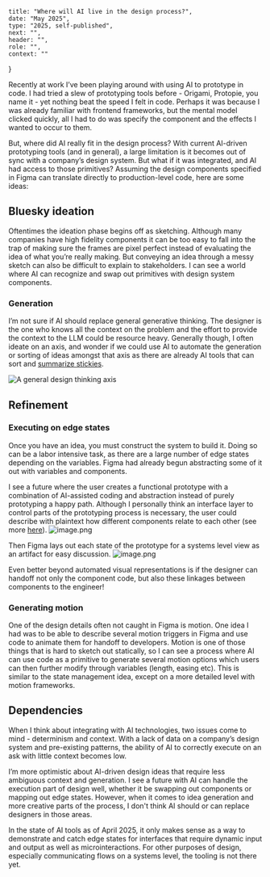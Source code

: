 
    title: "Where will AI live in the design process?",
    date: "May 2025",
    type: "2025, self-published",
    next: "",
    header: "",
    role: "",
    context: ""
}

Recently at work I’ve been playing around with using AI to prototype in code. I had tried a slew of prototyping tools before - Origami, Protopie, you name it - yet nothing beat the speed I felt in code. Perhaps it was because I was already familiar with frontend frameworks, but the mental model clicked quickly, all I had to do was specify the component and the effects I wanted to occur to them.

But, where did AI really fit in the design process? With current AI-driven prototyping tools (and in general), a large limitation is it becomes out of sync with a company’s design system. But what if it was integrated, and AI had access to those primitives? Assuming the design components specified in Figma can translate directly to production-level code, here are some ideas:

## Bluesky ideation

Oftentimes the ideation phase begins off as sketching. Although many companies have high fidelity components it can be too easy to fall into the trap of making sure the frames are pixel perfect instead of evaluating the idea of what you’re really making. But conveying an idea through a messy sketch can also be difficult to explain to stakeholders. I can see a world where AI can recognize and swap out primitives with design system components.

<TwitterCard url= "https://twitter.com/tldraw/status/1724892287304646868"/>

### Generation

I’m not sure if AI should replace general generative thinking. The designer is the one who knows all the context on the problem and the effort to provide the context to the LLM could be resource heavy. Generally though, I often ideate on an axis, and wonder if we could use AI to automate the generation or sorting of ideas amongst that axis as there are already AI tools that can sort and [summarize stickies](https://help.figma.com/hc/en-us/articles/18711926790423-Sort-and-summarize-stickies-with-FigJam-AI).

![A general design thinking axis](research/axis.png)

## Refinement

### Executing on edge states

Once you have an idea, you must construct the system to build it. Doing so can be a labor intensive task, as there are a large number of edge states depending on the variables. Figma had already begun abstracting some of it out with variables and components.

I see a future where the user creates a functional prototype with a combination of AI-assisted coding and abstraction instead of purely prototyping a happy path. Although I personally think an interface layer to control parts of the prototyping process is necessary, the user could describe with plaintext how different components relate to each other (see more [here](https://www.connieliu.work/vibe-coding)).
![image.png](research/data.png)

Then Figma lays out each state of the prototype for a systems level view as an artifact for easy discussion.
![image.png](research/statemap.png)


Even better beyond automated visual representations is if the designer can handoff not only the component code, but also these linkages between components to the engineer!

### Generating motion

One of the design details often not caught in Figma is motion. One idea I had was to be able to describe several motion triggers in Figma and use code to animate them for handoff to developers. Motion is one of those things that is hard to sketch out statically, so I can see a process where AI can use code as a primitive to generate several motion options which users can then further modify through variables (length, easing etc). This is similar to the state management idea, except on a more detailed level with motion frameworks.

## Dependencies

When I think about integrating with AI technologies, two issues come to mind - determinism and context. With a lack of data on a company’s design system and pre-existing patterns, the ability of AI to correctly execute on an ask with little context becomes low.

I’m more optimistic about AI-driven design ideas that require less ambiguous context and generation. I see a future with AI can handle the execution part of design well, whether it be swapping out components or mapping out edge states. However, when it comes to idea generation and more creative parts of the process, I don't think AI should or can replace designers in those areas.

In the state of AI tools as of April 2025, it only makes sense as a way to demonstrate and catch edge states for interfaces that require dynamic input and output as well as microinteractions. For other purposes of design, especially communicating flows on a systems level, the tooling is not there yet.